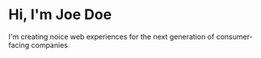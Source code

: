 # Hi, I'm Joe Doe

I'm creating noice web experiences for the next generation of consumer-facing companies
